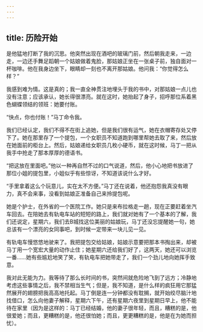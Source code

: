 ```yaml
---
---
---
```

title: 历险开始
---



是他猛地打断了我的沉思。他突然出现在酒吧的玻璃门前，然后朝我走来，一边走，一边还手舞足蹈朝一个姑娘做着鬼脸，那姑娘正坐在一张桌子前，独自面对一杯咖啡。他在我身边坐下，眼睛却一刻也不离开那姑娘。他问我：“你觉得怎么样？”

我感到难为情。这是真的；我一直全神贯注地埋头于我的书中，对那姑娘一点儿也没有注意；应该承认，她长得很漂亮。就在这时，她抬起了身子，招呼那位系着黑色蝴蝶领结的领班：她要付账。

“快点，你也付账！”马丁命令我。

我们已经认定，我们不得不在街上追她，但是我们很有运气，她在衣帽寄存处又停下了。她在那里存了一个提包，一个女职员不知道跑到哪里帮她去取了来，然后放在她面前的柜台上。然后，姑娘递给女职员几枚小硬币，就在这时候，马丁一把从我手中抢走了那本厚厚的德语书。

“把这放在里面吧。”他以一种再自然不过的口气说道，然后，他小心地把书放进了那位小姐的提包里，小姐似乎有些惊讶，不知道该说什么才好。

“手里拿着这么个玩意儿，实在太不方便。”马丁还在说着，他还抱怨我真没有眼力，真不会来事，没看到姑娘正准备自己来拎提包呢。

她是个护士，在外省的一个医院工作。她只是来布拉格走一趟，现在正要赶着坐汽车回去。在陪她去有轨电车站的短短的路上，我们就对她有了一个基本的了解，我们还说定，星期六，我们去B城找这位美丽的姑娘玩，马丁还没忘提醒她一句，她总该有一个漂亮的女同事吧，到时候一定带来一块儿见一见。

有轨电车慢悠悠地驶来了。我把提包交给姑娘，姑娘示意要把那本书掏出来，却被马丁用一个宽宏大量的动作止住；她星期六还给我们好了，这两天，她还可以浏览一番……她有些尴尬地笑了笑，有轨电车把她带走了，我们一个劲儿地向她挥手致意。

我对此无能为力。我等待了那么长时间的书，突然间就危险地飞到了远方；冷静地考虑这些事情之后，我不禁相当生气；但是，我不知道，是什么样的疯狂用它那猛然展开的翅膀把我高高地托起。马丁倒是连一分钟都没有耽搁，就开始绞尽脑汁地找借口，怎么向他妻子解释，星期六下午，还有星期六夜里到星期日早上，他不能待在家里（因为是这样的：马丁已经结婚，他的妻子很年轻，而且，糟糕的是，他很爱她；而且，更糟糕的是，他还很怕她；而且，更更糟糕的是，他是在为她而担忧）。